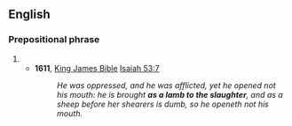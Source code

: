 ==English==

===Prepositional phrase===
{{head|en|prepositional phrase|head=[[as]] [[a]] [[lamb]] [[to]] [[the]] [[slaughter]]|-}}

# {{alternative form of|like a lamb to the slaughter}}
#* '''1611''', [[w:King James Bible|King James Bible]] [[s:Bible (King James)/Isaiah|Isaiah 53:7]]
#*: ''He was oppressed, and he was afflicted, yet he opened not his mouth: he is brought '''as a lamb to the slaughter''', and as a sheep before her shearers is dumb, so he openeth not his mouth.''